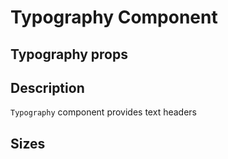 
<Meta title="Components/Typography" component={Typography} />

# Typography Component

## Typography props

<ArgsTable of={Typography} />

## Description

`Typography` component provides text headers

## Sizes

<Story of={TypographyStories.Sizes} />